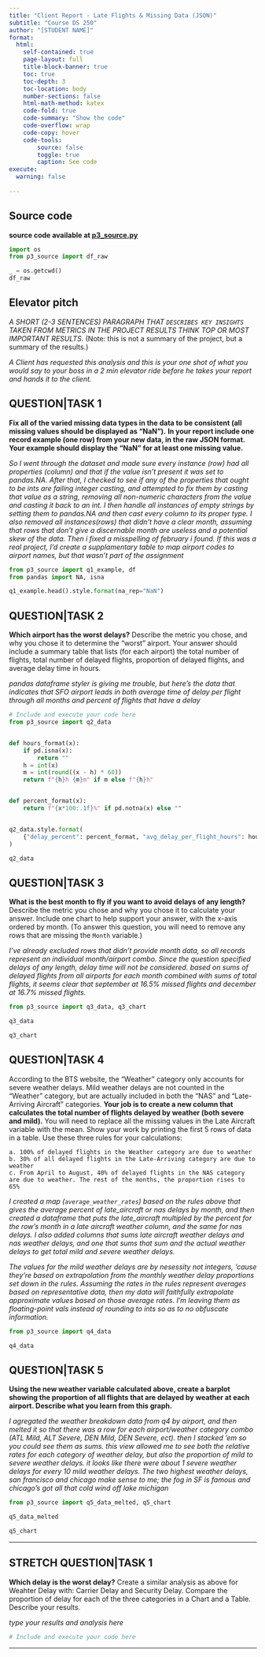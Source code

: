```yaml
---
title: "Client Report - Late Flights & Missing Data (JSON)"
subtitle: "Course DS 250"
author: "[STUDENT NAME]"
format:
  html:
    self-contained: true
    page-layout: full
    title-block-banner: true
    toc: true
    toc-depth: 3
    toc-location: body
    number-sections: false
    html-math-method: katex
    code-fold: true
    code-summary: "Show the code"
    code-overflow: wrap
    code-copy: hover
    code-tools:
        source: false
        toggle: true
        caption: See code
execute: 
  warning: false
    
---
```


## Source code
__source code available at [p3_source.py](/p3_source.py)__

```python
import os
from p3_source import df_raw

_ = os.getcwd()
df_raw
```

## Elevator pitch
_A SHORT (2-3 SENTENCES) PARAGRAPH THAT `DESCRIBES KEY INSIGHTS` TAKEN FROM METRICS IN THE PROJECT RESULTS THINK TOP OR MOST IMPORTANT RESULTS._ (Note: this is not a summary of the project, but a summary of the results.)

_A Client has requested this analysis and this is your one shot of what you would say to your boss in a 2 min elevator ride before he takes your report and hands it to the client._

## QUESTION|TASK 1

__Fix all of the varied missing data types in the data to be consistent (all missing values should be displayed as “NaN”).__ 
__In your report include one record example (one row) from your new data, in the raw JSON format. Your example should display the "NaN" for at least one missing value.__  

_So I went through the dataset and made sure every instance (row) had all properties (column) and that if the value isn't present it was set to pandas.NA. After that, I checked to see if any of the properties that ought to be ints are failing integer casting, and attempted to fix them by casting that value as a string, removing all non-numeric characters from the value and casting it back to an int. I then handle all instances of empty strings by setting them to pandas.NA and then cast every column to its proper type. I also removed all instances(rows) that didn't have a clear month, assuming that rows that don't give a discernable month are useless and a potential skew of the data. Then i fixed a misspelling of february i found. If this was a real project, I'd create a supplamentary table to map airport codes to airport names, but that wasn't part of the assignment_

```python
from p3_source import q1_example, df
from pandas import NA, isna

q1_example.head().style.format(na_rep="NaN")
```


## QUESTION|TASK 2

__Which airport has the worst delays?__ Describe the metric you chose, and why you chose it to determine the “worst” airport. Your answer should include a summary table that lists (for each airport) the total number of flights, total number of delayed flights, proportion of delayed flights, and average delay time in hours.   

_pandas dataframe styler is giving me trouble, but here's the data that indicates that SFO airport leads in both average time of delay per flight through all months and percent of flights that have a delay_

```python
# Include and execute your code here
from p3_source import q2_data


def hours_format(x):
    if pd.isna(x):
        return ""
    h = int(x)
    m = int(round((x - h) * 60))
    return f"{h}h {m}m" if m else f"{h}h"


def percent_format(x):
    return f"{x*100:.1f}%" if pd.notna(x) else ""


q2_data.style.format(
    {"delay_percent": percent_format, "avg_delay_per_flight_hours": hours_format}
)

q2_data
```


## QUESTION|TASK 3

__What is the best month to fly if you want to avoid delays of any length?__ Describe the metric you chose and why you chose it to calculate your answer. Include one chart to help support your answer, with the x-axis ordered by month. (To answer this question, you will need to remove any rows that are missing the `Month` variable.)  

_I've already excluded rows that didn't provide month data, so all records represent an individual month/airport combo. Since the question specified delays of any length, delay time will not be considered. based on sums of delayed flights from all airports for each month combined with sums of total flights, it seems clear that september at 16.5% missed flights and december at 16.7% missed flights._

```python
from p3_source import q3_data, q3_chart

q3_data
```
```python
q3_chart
```



## QUESTION|TASK 4

According to the BTS website, the “Weather” category only accounts for severe weather delays. Mild weather delays are not counted in the “Weather” category, but are actually included in both the “NAS” and “Late-Arriving Aircraft” categories. __Your job is to create a new column that calculates the total number of flights delayed by weather (both severe and mild).__ You will need to replace all the missing values in the Late Aircraft variable with the mean. Show your work by printing the first 5 rows of data in a table. Use these three rules for your calculations:  

    a. 100% of delayed flights in the Weather category are due to weather  
    b. 30% of all delayed flights in the Late-Arriving category are due to weather  
    c. From April to August, 40% of delayed flights in the NAS category are due to weather. The rest of the months, the proportion rises to 65%    

_I created a map (`average_weather_rates`) based on the rules above that gives the average percent of late_aircraft or nas delays by month, and then created a dataframe that puts the late_aircraft multipled by the percent for the row's month in a late aircraft weather column, and the same for nas delays. I also added columns that sums late aircraft weather delays and nas weather delays, and one that sums that sum and the actual weather delays to get total mild and severe weather delays._

_The values for the mild weather delays are by nesessity not integers, 'cause they're based on extrapolation from the monthly weather delay proportions set down in the rules. Assuming the rates in the rules represent averages based on representative data, then my data will faithfully extrapolate approximate values based on those average rates. I'm leaving them as floating-point vals instead of rounding to ints so as to no obfuscate information._

```python
from p3_source import q4_data

q4_data
```

## QUESTION|TASK 5

__Using the new weather variable calculated above, create a barplot showing the proportion of all flights that are delayed by weather at each airport. Describe what you learn from this graph.__  

_I agregated the weather breakdown data from q4 by airport, and then melted it so that there was a row for each airport/weather category combo (ATL Mild, ALT Severe, DEN Mild, DEN Severe, ect). then I stacked 'em so you could see them as sums. this view allowed me to see both the relative rates for each category of weather delay, but also the proportion of mild to severe weather delays. it looks like there were about 1 severe weather delays for every 10 mild weather delays. The two highest weather delays, san francisco and chicago make sense to me; the fog in SF is famous and chicago's got all that cold wind off lake michigan_
```python
from p3_source import q5_data_melted, q5_chart

q5_data_melted
```
```python
q5_chart
```

---


## STRETCH QUESTION|TASK 1

__Which delay is the worst delay?__ Create a similar analysis as above for Weahter Delay with: Carrier Delay and Security Delay. Compare the proportion of delay for each of the three categories in a Chart and a Table. Describe your results.

_type your results and analysis here_

```python
# Include and execute your code here


```

---

